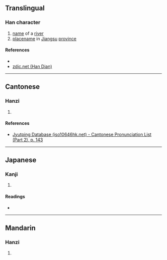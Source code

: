 {{character info/new}}
==Translingual==

===Han character===
{{Han char|rn=85|rad=水|as=11|sn=14|four=36100|canj=EWIM|ids=⿰氵國}}

# [[name]] of a [[river]]
# [[placename]] in [[Jiangsu]] [[province]]

====References====
* {{Han ref|kx=0645.090|dkj=18116|hdz=31723.070|uh=6F0D|ud=28429|bh=E2B6|bd=58038}}
* [http://www.zdic.net/z/1d/xs/6F0D.htm zdic.net (Han Dian)]

----

==Cantonese==

===Hanzi===
{{yue-hanzi|jyut=[[gwok3]]|y=gwok3}}

# {{defn|lang=yue|sort=水11}}

====References====
*[http://www.iso10646hk.net/jp/document/download.jsp Jyutping Database (iso10646hk.net) - Cantonese Pronunciation List (Part 2), p. 143]

----

==Japanese==

===Kanji===
{{ja-kanji|grade=|rs=水11}}

# {{defn|lang=ja|sort=水11}}

====Readings====
* {{ja-readings|on=[[かく]] (kaku)|kun=}}

----

==Mandarin==

===Hanzi===
{{cmn-hanzi|pin=[[guó]] ([[guo2]])|wg=kuo<sup>2</sup>}}

# {{defn|lang=cmn|sort=水11}}